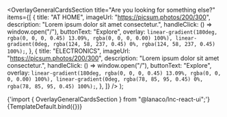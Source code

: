 

<Meta
  title="Landing sections/Overlay General Cards Section"
  component={OverlayGeneralCardsSection}
/>

  <OverlayGeneralCardsSection
    title="Are you looking for something else?"
    items={[
      {
        title: "AT HOME",
        imageUrl: "https://picsum.photos/200/300",
        description: "Lorem ipsum dolor sit amet consectetur.",
        handleClick: () => window.open("/"),
        buttonText: "Explore",
        overlay: `linear-gradient(180deg, rgba(0, 0, 0, 0.45) 13.09%, rgba(0, 0, 0, 0.00) 100%), linear-gradient(0deg, rgba(124, 58, 237, 0.45) 0%, rgba(124, 58, 237, 0.45) 100%);`,
      },
      {
        title: "ELECTRONICS",
        imageUrl: "https://picsum.photos/200/300",
        description: "Lorem ipsum dolor sit amet consectetur.",
        handleClick: () => window.open("/"),
        buttonText: "Explore",
        overlay: `linear-gradient(180deg, rgba(0, 0, 0, 0.45) 13.09%, rgba(0, 0, 0, 0.00) 100%), linear-gradient(0deg, rgba(78, 85, 95, 0.45) 0%, rgba(78, 85, 95, 0.45) 100%);`,
      },
    ]}
  />
);

<SyntaxHighlighter language="jsx" style={nord}>
  {'import { OverlayGeneralCardsSection } from "@lanaco/lnc-react-ui";'}
</SyntaxHighlighter>

<Canvas>
  <Story name="Default" args={{}}>
    {TemplateDefault.bind({})}
  </Story>
</Canvas>
